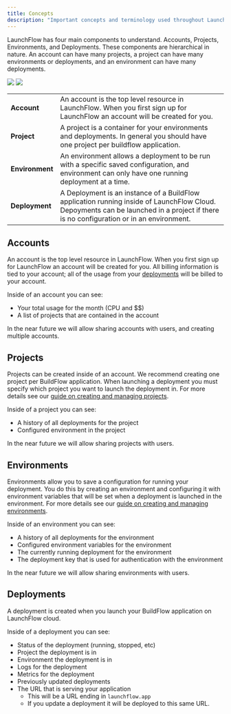 ```yaml
---
title: Concepts
description: "Important concepts and terminology used throughout LaunchFlow"
---
```


LaunchFlow has four main components to understand. Accounts, Projects, Environments, and Deployments. These components are hierarchical in nature. An account can have many projects, a project can have many environments or deployments, and an environment can have many deployments.

<img className="block dark:hidden" src="/images/launchflow-resource-hierarchy-light.png" />
<img className="hidden dark:block" src="/images/launchflow-resource-hierarchy-dark.png" />


|            |                                                                                                                                   |
|------------|-----------------------------------------------------------------------------------------------------------------------------------|
| **Account**    | An account is the top level resource in LaunchFlow. When you first sign up for LaunchFlow an account will be created for you.     |
| **Project**    | A project is a container for your environments and deployments. In general you should have one project per buildflow application.                    |
| **Environment**    | An environment allows a deployment to be run with a specific saved configuration, and environment can only have one running deployment at a time.                |
| **Deployment** | A Deployment is an instance of a BuildFlow application running inside of LaunchFlow Cloud. Depoyments can be launched in a project if there is no configuration or in an environment. |

## Accounts

An account is the top level resource in LaunchFlow. When you first sign up for LaunchFlow an account will be created for you. 
All billing information is tied to your account; all of the usage from your [deployments](#deployments) will be billed to your account.

Inside of an account you can see:
- Your total usage for the month (CPU and $$)
- A list of projects that are contained in the account  

<Note>
    In the near future we will allow sharing accounts with users, and creating multiple accounts.
</Note>

## Projects

Projects can be created inside of an account. We recommend creating one project per BuildFlow application. When launching a deployment you must specify which project you want to launch the deployment in. For more details see our [guide on creating and managing projects](/launchflow-cloud/user-guides/projects).

Inside of a project you can see:
- A history of all deployments for the project
- Configured environment in the project

<Note>
    In the near future we will allow sharing projects with users.
</Note>

## Environments

Environments allow you to save a configuration for running your deployment. You do this by creating an environment and configuring it with environment variables that will be set when a deployment is launched in the environment. For more details see our [guide on creating and managing environments](/launchflow-cloud/user-guides/environments).

Inside of an environment you can see:
- A history of all deployments for the environment
- Configured environment variables for the environment
- The currently running deployment for the environment
- The deployment key that is used for authentication with the environment

<Note>
In the near future we will allow sharing environments with users.
</Note>

## Deployments

A deployment is created when you launch your BuildFlow application on LaunchFlow cloud.

Inside of a deployment you can see:
- Status of the deployment (running, stopped, etc)
- Project the deployment is in
- Environment the deployment is in
- Logs for the deployment
- Metrics for the deployment
- Previously updated deployments
- The URL that is serving your application
    - This will be a URL ending in `launchflow.app`
    - If you update a deployment it will be deployed to this same URL.
